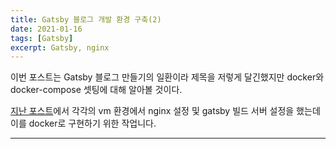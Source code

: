 ```yaml
---
title: Gatsby 블로그 개발 환경 구축(2)
date: 2021-01-16
tags: [Gatsby]
excerpt: Gatsby, nginx
---
```


이번 포스트는 Gatsby 블로그 만들기의 일환이라 제목을 저렇게 달긴했지만 docker와 docker-compose 셋팅에 대해 알아볼 것이다. 

[지난 포스트](https://sihyunlove-wiki.netlify.app/2021/Gatsby-%EB%B8%94%EB%A1%9C%EA%B7%B8-%EB%A7%8C%EB%93%A4%EA%B8%B0-1/)에서 각각의 vm 환경에서 nginx 설정 및 gatsby 빌드 서버 설정을 했는데 이를 docker로 구현하기 위한 작업니다.

---


